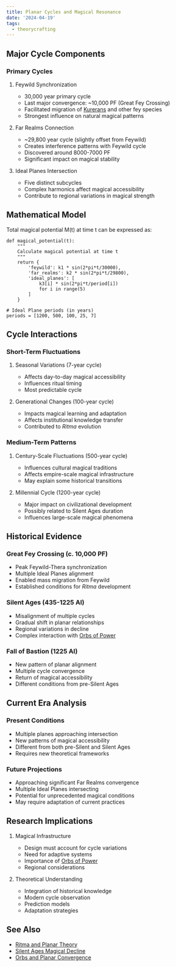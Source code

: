 ```yaml
---
title: Planar Cycles and Magical Resonance
date: '2024-04-19'
tags:
  - theorycrafting
---
```



## Major Cycle Components

### Primary Cycles

1. Feywild Synchronization

   - 30,000 year primary cycle
   - Last major convergence: ~10,000 PF (Great Fey Crossing)
   - Facilitated migration of [Kurerans](../../species/kureran.mdx) and other fey
     species
   - Strongest influence on natural magical patterns

2. Far Realms Connection

   - ~29,800 year cycle (slightly offset from Feywild)
   - Creates interference patterns with Feywild cycle
   - Discovered around 8000-7000 PF
   - Significant impact on magical stability

3. Ideal Planes Intersection
   - Five distinct subcycles
   - Complex harmonics affect magical accessibility
   - Contribute to regional variations in magical strength

## Mathematical Model

Total magical potential M(t) at time t can be expressed as:

```
def magical_potential(t):
    """
    Calculate magical potential at time t
    """
    return {
        'feywild': k1 * sin(2*pi*t/30000),
        'far_realms': k2 * sin(2*pi*t/29800),
        'ideal_planes': [
            k3[i] * sin(2*pi*t/period[i])
            for i in range(5)
        ]
    }

# Ideal Plane periods (in years)
periods = [1200, 500, 100, 25, 7]
```

## Cycle Interactions

### Short-Term Fluctuations

1. Seasonal Variations (7-year cycle)

   - Affects day-to-day magical accessibility
   - Influences ritual timing
   - Most predictable cycle

2. Generational Changes (100-year cycle)
   - Impacts magical learning and adaptation
   - Affects institutional knowledge transfer
   - Contributed to _Ritma_ evolution

### Medium-Term Patterns

1. Century-Scale Fluctuations (500-year cycle)

   - Influences cultural magical traditions
   - Affects empire-scale magical infrastructure
   - May explain some historical transitions

2. Millennial Cycle (1200-year cycle)
   - Major impact on civilizational development
   - Possibly related to Silent Ages duration
   - Influences large-scale magical phenomena

## Historical Evidence

### Great Fey Crossing (c. 10,000 PF)

- Peak Feywild-Thera synchronization
- Multiple Ideal Planes alignment
- Enabled mass migration from Feywild
- Established conditions for _Ritma_ development

### Silent Ages (435-1225 AI)

- Misalignment of multiple cycles
- Gradual shift in planar relationships
- Regional variations in decline
- Complex interaction with [Orbs of Power](../../misc/orbs-of-power/index.mdx)

### Fall of Bastion (1225 AI)

- New pattern of planar alignment
- Multiple cycle convergence
- Return of magical accessibility
- Different conditions from pre-Silent Ages

## Current Era Analysis

### Present Conditions

- Multiple planes approaching intersection
- New patterns of magical accessibility
- Different from both pre-Silent and Silent Ages
- Requires new theoretical frameworks

### Future Projections

- Approaching significant Far Realms convergence
- Multiple Ideal Planes intersecting
- Potential for unprecedented magical conditions
- May require adaptation of current practices

## Research Implications

1. Magical Infrastructure

   - Design must account for cycle variations
   - Need for adaptive systems
   - Importance of [Orbs of Power](../../misc/orbs-of-power/index.mdx)
   - Regional considerations

2. Theoretical Understanding
   - Integration of historical knowledge
   - Modern cycle observation
   - Prediction models
   - Adaptation strategies

## See Also

- [Ritma and Planar Theory](./ritma-and-planar-theory.mdx)
- [Silent Ages Magical Decline](./silent-ages-magical-decline.mdx)
- [Orbs and Planar Convergence](./orbs-and-planar-convergence.mdx)
